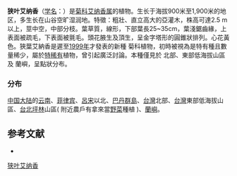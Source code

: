 {{Speciesbox
| name = 狭叶艾纳香
| status = 
| status_system = 
| image =
| genus = Blumea
| species = tenuifolia
| authority = C. Y. Wu
}}

'''狭叶艾纳香'''（[[学名|学名]]：{{lang|la|''Blumea tenuifolia''}}）是[[菊科|菊科]][[艾纳香属|艾纳香属]]的植物。生长于海拔900米至1,900米的地区，多生长在山谷空旷湿润地。特徵：粗壯、直立高大的亞灌木，株高可達2.5 m以上，莖中空，中部分枝。葉草質，線形，下部葉長25~35cm，葉淺鋸齒緣，上表面被疏毛，下表面被氈毛。頭花腋生及頂生，呈金字塔形的圓錐狀排列。心花黃色。狹葉艾納香是遲至[[1999年|1999年]]才發表的新種 菊科植物，初時被視為是特有種且數量稀少，屬於[[特稀有|特稀有]]植物，曾引起廣泛討論。本種僅見於 北部、東部低海拔山區及 蘭嶼，呈點狀分布。

===分布===
[[中国大陆|中国大陆]]的[[云南|云南]]、[[菲律宾|菲律宾]]、[[呂宋|呂宋]]以北、[[巴丹群島|巴丹群島]]、[[台灣|台灣]]北部、[[台灣|台灣]]東部低海拔山區、[[台北|台北]][[坪林區|坪林]]山區( 附近農戶有拿來當[[野菜|野菜]]種植 )、[[蘭嶼|蘭嶼]]。

== 参考文献 ==
<div class="references-small">
* {{cite web| url =http://www.bioinfo.cn/db05/KmzwSpecies.php?action=view&id=3254| title =狭叶艾纳香| work =《中国高等植物数据库全库》| publisher =中国科学院微生物研究所| author =昆明植物研究所| accessdate =2009-02-24| deadurl =yes| archiveurl =https://web.archive.org/web/20160305013755/http://www.bioinfo.cn/db05/KmzwSpecies.php?action=view&id=3254| archivedate =2016-03-05}}
</div>
{{Taxonbar|from=Q15226463}}

[[Category:艾纳香属|狭叶艾纳香]]


{{植物小作品}}